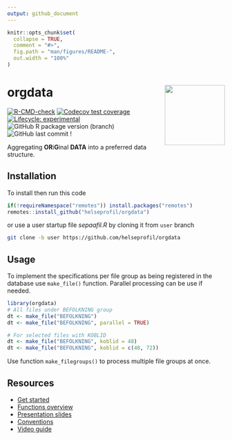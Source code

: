```yaml
---
output: github_document
---
```


<!-- README.md is generated from README.Rmd. Please edit that file -->

```r
knitr::opts_chunk$set(
  collapse = TRUE,
  comment = "#>",
  fig.path = "man/figures/README-",
  out.width = "100%"
)
```
# orgdata <img src='man/figures/logo.png' align="right" height="139" />

<!-- badges: start -->
[![R-CMD-check](https://github.com/helseprofil/orgdata/workflows/R-CMD-check/badge.svg)](https://github.com/helseprofil/orgdata/actions)
[![Codecov test coverage](https://codecov.io/gh/helseprofil/orgdata/branch/main/graph/badge.svg)](https://codecov.io/gh/helseprofil/orgdata?branch=main)
[![Lifecycle: experimental](https://img.shields.io/badge/lifecycle-experimental-orange.svg)](https://lifecycle.r-lib.org/articles/stages.html#experimental)
![GitHub R package version (branch)](https://img.shields.io/github/r-package/v/helseprofil/orgdata/master?label=releases&logo=R)
![GitHub last commit](https://img.shields.io/github/last-commit/helseprofil/orgdata)
!
<!-- badges: end -->

Aggregating **OR**i**G**inal **DATA** into a preferred data structure.

## Installation

To install then run this code

```r
if(!requireNamespace("remotes")) install.packages("remotes")
remotes::install_github("helseprofil/orgdata")
```

or use a user startup file *sepaafil.R* by cloning it from `user` branch

```sh
git clone -b user https://github.com/helseprofil/orgdata
```


## Usage 

To implement the specifications per file group as being registered in 
the database use `make_file()` function. Parallel processing can be use if needed.

```r
library(orgdata)
# All files under BEFOLKNING group
dt <- make_file("BEFOLKNING")
dt <- make_file("BEFOLKNING", parallel = TRUE)

# For selected files with KOBLID
dt <- make_file("BEFOLKNING", koblid = 48)
dt <- make_file("BEFOLKNING", koblid = c(48, 72))
```

Use function `make_filegroups()` to process multiple file groups at once.

## Resources

- [Get started](https://helseprofil.github.io/orgdata/articles/get-started.html)
- [Functions overview](https://helseprofil.github.io/orgdata/reference/index.html)
- [Presentation slides](https://ybkamaleri.github.io/slides/2021-08-24-orgdata/#1)
- [Conventions](https://github.com/helseprofil/orgdata/blob/main/dev/standard.org)
- [Video guide](https://youtu.be/PhEQq4iWJCY)
